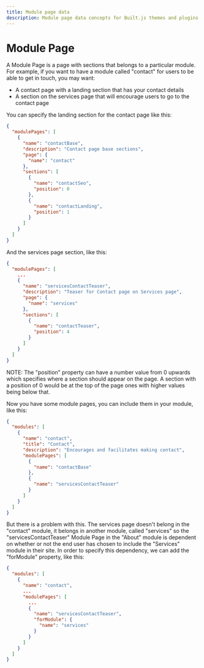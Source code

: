 ```yaml
---
title: Module page data
description: Module page data concepts for Built.js themes and plugins.
---
```


# Module Page

A Module Page is a page with sections that belongs to a particular module. For example, if you want to have a module called "contact" for users to be able to get in touch, you may want:
- A contact page with a landing section that has your contact details
- A section on the services page that will encourage users to go to the contact page

You can specify the landing section for the contact page like this:
```json title="public/data/module-pages.json" copy
{
  "modulePages": [
    {
      "name": "contactBase",
      "description": "Contact page base sections",
      "page": {
        "name": "contact"
      },
      "sections": [
        {
          "name": "contactSeo",
          "position": 0
        },
        {
          "name": "contactLanding",
          "position": 1
        }
      ]
    }
  ]
}
```

And the services page section, like this:

```json title="public/data/module-pages.json" copy
{
  "modulePages": [
    ...
    {
      "name": "servicesContactTeaser",
      "description": "Teaser for Contact page on Services page",
      "page": {
        "name": "services"
      },
      "sections": [
        {
          "name": "contactTeaser",
          "position": 4
        }
      ]
    }
  ]
}
```

NOTE: The "position" property can have a number value from 0 upwards which specifies where a section should appear on the page. A section with a position of 0 would be at the top of the page ones with higher values being below that.

Now you have some module pages, you can include them in your module, like this:
```json title="public/data/modules.json" copy
{
  "modules": [
    {
      "name": "contact",
      "title": "Contact",
      "description": "Encourages and facilitates making contact",
      "modulePages": [
        {
          "name": "contactBase"
        },
        {
          "name": "servicesContactTeaser"
        }
      ]
    }
  ]
}
```

But there is a problem with this. The services page doesn't belong in the "contact" module, it belongs in another module, called "services" so the "servicesContactTeaser" Module Page in the "About" module is dependent on whether or not the end user has chosen to include the "Services" module in their site. 
In order to specify this dependency, we can add the "forModule" property, like this:

```json title="public/data/modules.json" copy
{
  "modules": [
    {
      "name": "contact",
      ...
      "modulePages": [
        ...
        {
          "name": "servicesContactTeaser",
          "forModule": {
            "name": "services"
          }
        }
      ]
    }
  ]
}
```
